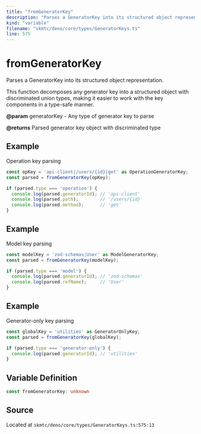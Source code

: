 ```yaml
---
title: "fromGeneratorKey"
description: "Parses a GeneratorKey into its structured object representation."
kind: "variable"
filename: "skmtc/deno/core/types/GeneratorKeys.ts"
line: 575
---
```


# fromGeneratorKey

Parses a GeneratorKey into its structured object representation.

This function decomposes any generator key into a structured object
with discriminated union types, making it easier to work with the
key components in a type-safe manner.


**@param** generatorKey - Any type of generator key to parse

**@returns** Parsed generator key object with discriminated type


## Example

Operation key parsing
```typescript
const opKey = 'api-client|/users/{id}|get' as OperationGeneratorKey;
const parsed = fromGeneratorKey(opKey);

if (parsed.type === 'operation') {
  console.log(parsed.generatorId); // 'api-client'
  console.log(parsed.path);        // '/users/{id}'
  console.log(parsed.method);      // 'get'
}
```


## Example

Model key parsing
```typescript
const modelKey = 'zod-schemas|User' as ModelGeneratorKey;
const parsed = fromGeneratorKey(modelKey);

if (parsed.type === 'model') {
  console.log(parsed.generatorId); // 'zod-schemas'
  console.log(parsed.refName);     // 'User'
}
```


## Example

Generator-only key parsing
```typescript
const globalKey = 'utilities' as GeneratorOnlyKey;
const parsed = fromGeneratorKey(globalKey);

if (parsed.type === 'generator-only') {
  console.log(parsed.generatorId); // 'utilities'
}
```

## Variable Definition

```typescript
const fromGeneratorKey: unknown
```

## Source

Located at `skmtc/deno/core/types/GeneratorKeys.ts:575:13`
